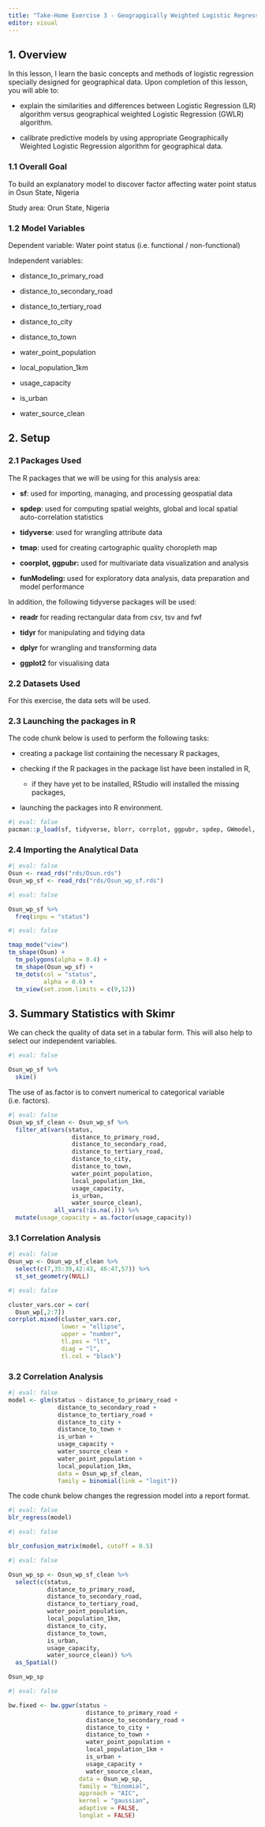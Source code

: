 ```yaml
---
title: "Take-Home Exercise 3 - Geograpgically Weighted Logistic Regression (GWLR) and Application"
editor: visual
---
```


## 1. Overview

In this lesson, I learn the basic concepts and methods of logistic regression specially designed for geographical data. Upon completion of this lesson, you will able to:

-   explain the similarities and differences between Logistic Regression (LR) algorithm versus geographical weighted Logistic Regression (GWLR) algorithm.

-   calibrate predictive models by using appropriate Geographically Weighted Logistic Regression algorithm for geographical data.

### 1.1 Overall Goal

To build an explanatory model to discover factor affecting water point status in Osun State, Nigeria

Study area: Orun State, Nigeria

### **1.2 Model Variables**

Dependent variable: Water point status (i.e. functional / non-functional)

Independent variables:

-   distance_to_primary_road

-   distance_to_secondary_road

-   distance_to_tertiary_road

-   distance_to_city

-   distance_to_town

-   water_point_population

-   local_population_1km

-   usage_capacity

-   is_urban

-   water_source_clean

## 2. Setup

### **2.1** Packages Used

The R packages that we will be using for this analysis area:

-   **sf**: used for importing, managing, and processing geospatial data

-   **spdep**: used for computing spatial weights, global and local spatial auto-correlation statistics

-   **tidyverse**: used for wrangling attribute data

-   **tmap**: used for creating cartographic quality choropleth map

-   **coorplot, ggpubr:** used for multivariate data visualization and analysis

-   **funModeling:** used for exploratory data analysis, data preparation and model performance

In addition, the following tidyverse packages will be used:

-   **readr** for reading rectangular data from csv, tsv and fwf

-   **tidyr** for manipulating and tidying data

-   **dplyr** for wrangling and transforming data

-   **ggplot2** for visualising data

### 2.2 Datasets Used

For this exercise, the data sets will be used.

### 2.3 Launching the packages in R

The code chunk below is used to perform the following tasks:

-   creating a package list containing the necessary R packages,

-   checking if the R packages in the package list have been installed in R,

    -   if they have yet to be installed, RStudio will installed the missing packages,

-   launching the packages into R environment.

```r
#| eval: false
pacman::p_load(sf, tidyverse, blorr, corrplot, ggpubr, spdep, GWmodel, tmap, skimr, caret, funModeling) 
```

### 2.4 Importing the Analytical Data

```r
#| eval: false
Osun <- read_rds("rds/Osun.rds")
Osun_wp_sf <- read_rds("rds/Osun_wp_sf.rds")
```

```r
#| eval: false

Osun_wp_sf %>%
  freq(inpu = "status")
```

```r
#| eval: false

tmap_mode("view")
tm_shape(Osun) + 
  tm_polygons(alpha = 0.4) + 
  tm_shape(Osun_wp_sf) + 
  tm_dots(col = "status",
          alpha = 0.6) +
  tm_view(set.zoom.limits = c(9,12))

```

## 3. Summary Statistics with Skimr

We can check the quality of data set in a tabular form. This will also help to select our independent variables.

```r
#| eval: false

Osun_wp_sf %>%
  skim()

```

The use of as.factor is to convert numerical to categorical variable (i.e. factors).

```r
#| eval: false
Osun_wp_sf_clean <- Osun_wp_sf %>%
  filter_at(vars(status,
                  distance_to_primary_road,
                  distance_to_secondary_road,
                  distance_to_tertiary_road,
                  distance_to_city,
                  distance_to_town,
                  water_point_population,
                  local_population_1km,
                  usage_capacity,
                  is_urban,
                  water_source_clean),
             all_vars(!is.na(.))) %>%
  mutate(usage_capacity = as.factor(usage_capacity))
```

### 3.1 Correlation Analysis

```r
#| eval: false
Osun_wp <- Osun_wp_sf_clean %>%
  select(c(7,35:39,42:43, 46:47,57)) %>%
  st_set_geometry(NULL)

```

```r
#| eval: false

cluster_vars.cor = cor(
  Osun_wp[,2:7])
corrplot.mixed(cluster_vars.cor,
               lower = "ellipse",
               upper = "number",
               tl.pos = "lt",
               diag = "l",
               tl.col = "black")
```

### 3.2 Correlation Analysis

```r
#| eval: false
model <- glm(status ~ distance_to_primary_road +
              distance_to_secondary_road +
              distance_to_tertiary_road + 
              distance_to_city +
              distance_to_town +
              is_urban + 
              usage_capacity + 
              water_source_clean +
              water_point_population +
              local_population_1km,
              data = Osun_wp_sf_clean,
              family = binomial(link = "logit"))
```

The code chunk below changes the regression model into a report format.

```r
#| eval: false
blr_regress(model)
```

```r
#| eval: false

blr_confusion_matrix(model, cutoff = 0.5)
```

```r
#| eval: false

Osun_wp_sp <- Osun_wp_sf_clean %>%
  select(c(status,
           distance_to_primary_road,
           distance_to_secondary_road,
           distance_to_tertiary_road,
           water_point_population,
           local_population_1km,
           distance_to_city,
           distance_to_town,
           is_urban,
           usage_capacity, 
           water_source_clean)) %>%
  as_Spatial()

Osun_wp_sp

```

```r
#| eval: false

bw.fixed <- bw.ggwr(status ~
                      distance_to_primary_road +
                      distance_to_secondary_road +
                      distance_to_city +
                      distance_to_town +
                      water_point_population +
                      local_population_1km +
                      is_urban +
                      usage_capacity +
                      water_source_clean,
                    data = Osun_wp_sp,
                    family = "binomial",
                    approach = "AIC",
                    kernel = "gaussian",
                    adaptive = FALSE,
                    longlat = FALSE)

```
